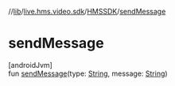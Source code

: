 //[lib](../../../index)/[live.hms.video.sdk](../index)/[HMSSDK](index)/[sendMessage](send-message)

# sendMessage

[androidJvm]\
fun [sendMessage](send-message)(type: [String](https://kotlinlang.org/api/latest/jvm/stdlib/kotlin/-string/index.html), message: [String](https://kotlinlang.org/api/latest/jvm/stdlib/kotlin/-string/index.html))
